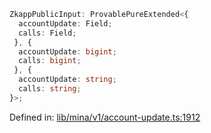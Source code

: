 ```ts
ZkappPublicInput: ProvablePureExtended<{
  accountUpdate: Field;
  calls: Field;
 }, {
  accountUpdate: bigint;
  calls: bigint;
 }, {
  accountUpdate: string;
  calls: string;
}>;
```

Defined in: [lib/mina/v1/account-update.ts:1912](https://github.com/o1-labs/o1js/blob/46b9772d07785397c4bd76a102bc9f6730d321bb/src/lib/mina/v1/account-update.ts#L1912)
